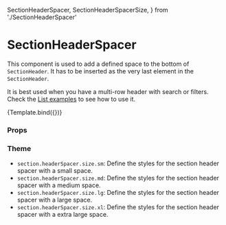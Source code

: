   SectionHeaderSpacer,
  SectionHeaderSpacerSize,
} from './SectionHeaderSpacer'

<Meta
  title="Components/Section/SectionHeaderSpacer"
  component={SectionHeaderSpacer}
/>

# SectionHeaderSpacer

This component is used to add a defined space to the bottom of `SectionHeader`. It has to be inserted as the very last element in the `SectionHeader`.

It is best used when you have a multi-row header with search or filters.
Check the [List examples](/docs/examples-list--default-story) to see how to use it.


<Canvas>
  <Story
    name="Default"
    args={{
      size: undefined,
    }}
    argTypes={{
      size: {
        options: Object.values(SectionHeaderSpacerSize),
        control: { type: 'select' },
      },
    }}
  >
    {Template.bind({})}
  </Story>
</Canvas>

### Props

<ArgsTable story="Default" />

### Theme

- `section.headerSpacer.size.sm`: Define the styles for the section header spacer with a small space.
- `section.headerSpacer.size.md`: Define the styles for the section header spacer with a medium space.
- `section.headerSpacer.size.lg`: Define the styles for the section header spacer with a large space.
- `section.headerSpacer.size.xl`: Define the styles for the section header spacer with a extra large space.
